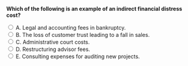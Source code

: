 ::: {.question-block}

<form onsubmit="event.preventDefault(); checkAnswer('module9_mcq_q35')" data-correct-answer="B">
<strong style="display: block;">Which of the following is an example of an indirect financial distress cost?</strong>

<label><input type="radio" name="module9_mcq_q35" value="A"> A. Legal and accounting fees in bankruptcy.</label><br>
<label><input type="radio" name="module9_mcq_q35" value="B"> B. The loss of customer trust leading to a fall in sales.</label><br>
<label><input type="radio" name="module9_mcq_q35" value="C"> C. Administrative court costs.</label><br>
<label><input type="radio" name="module9_mcq_q35" value="D"> D. Restructuring advisor fees.</label><br>
<label><input type="radio" name="module9_mcq_q35" value="E"> E. Consulting expenses for auditing new projects.</label><br>
</form>

<div id="feedback-module9_mcq_q35" class="feedback" data-status="" style="display:none;">
✅ B is correct. Lost reputation and business relationships are typical indirect costs of financial distress.
</div>

:::

